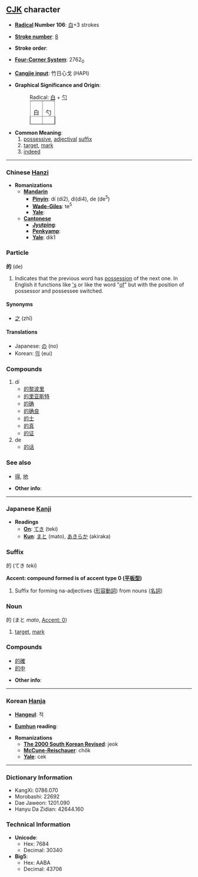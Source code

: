 ==[[CJK]] character==

* '''[[Wiktionary:Chinese radical index| Radical]] Number 106''': [[Wiktionary:Chinese radical index 白|白]]+3 strokes

* '''[[Wiktionary:Chinese total strokes index|Stroke number]]''': [[Wiktionary:Chinese total strokes index 8|8]]

* '''Stroke order''': 

* '''[[Wiktionary:Chinese four corner index|Four-Corner System]]''': 2762<sub>0</sub>

* '''[[Wiktionary:Chinese Cangjie index|Cangjie input]]''': 竹日心戈 (HAPI)

* '''Graphical Significance and Origin''': 
*:Radical: [[白]] + [[勺]]
*:<table border=1 style="display:inline;"><tr><td>白</td><td>勺</td></tr></table>
* '''Common Meaning''': 
*# [[possessive]], [[adjectival]] [[suffix]]
*# [[target]], [[mark]]
*# [[indeed]]

----

=== Chinese [[Hanzi]] ===

* '''Romanizations'''
** '''[[Mandarin]]'''
*** '''[[Pinyin]]''': dí (di2), dì(di4), de (de<sup>5</sup>)
*** '''[[Wade-Giles]]''': te<sup>5</sup>
*** '''[[Yale]]''': 
** '''[[Cantonese]]'''
*** '''[[Jyutping]]''':
*** '''[[Penkyamp]]''': 
*** '''[[Yale]]''': dik1

===Particle===
'''的''' (de)

# Indicates that the previous word has [[possessive|possession]] of the next one. In English it functions like [['s]] or like the word "[[of]]" but with the position of possessor and possessee switched.

====Synonyms====
*[[之]] (zhī)

====Translations====
*Japanese: [[の]] (no)
*Korean: [[의]] (eui)

===Compounds===
#dí
#*[[的黎波里]]
#*[[的里亚斯特]]
#*[[的确]]
#*[[的确良]]
#*[[的士]]
#*[[的真]]
#*[[的证]]
#de
#*[[的话]]

===See also===
*[[得]], [[地]]

* '''Other info''': 

----

=== Japanese [[Kanji]] ===

* '''Readings'''
** '''[[On]]''': [[てき]] (teki)
** '''[[Kun]]''': [[まと]] (mato), [[あきらか]] (akiraka)

===Suffix===
的 (てき ''teki'')

'''Accent: compound formed is of accent type 0 ([[平板型]])'''
#Suffix for forming na-adjectives ([[形容動詞]]) from nouns ([[名詞]])

===Noun===
的 (まと ''mato'', [[平板型|Accent: 0]])

#[[target]], [[mark]]

===Compounds===
*[[的確]]
*[[的中]]

* '''Other info''':  

----

=== Korean [[Hanja]] ===

* '''[[Hangeul]]''': 적

* '''[[Eumhun]] reading''': 

* '''Romanizations'''
** '''[[The 2000 South Korean Revised Romanization|The 2000 South Korean Revised]]''': jeok
** '''[[McCune-Reischauer]]''': chŏk
** '''[[Yale]]''': cek

----

=== Dictionary Information ===

* KangXi: 0786.070
* Morobashi: 22692
* Dae Jaweon: 1201.090
* Hanyu Da Zidian: 42644.160

=== Technical Information ===

* '''Unicode''':
** Hex: 7684
** Decimal: 30340
* '''Big5''':
** Hex: AABA
** Decimal: 43706